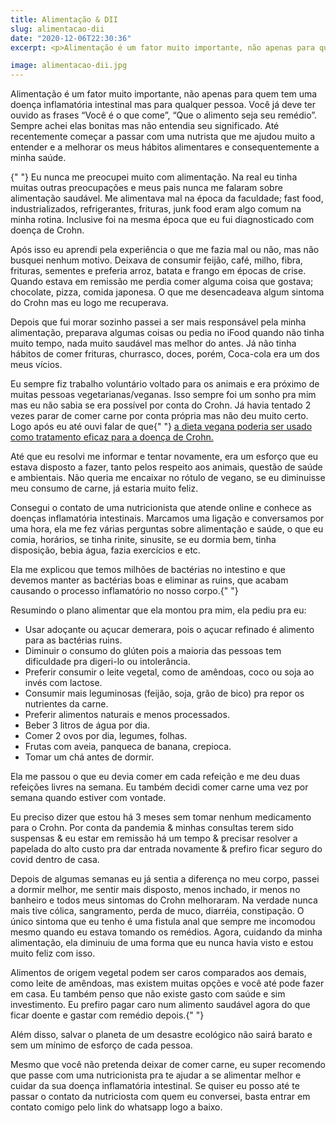 ```yaml
---
title: Alimentação & DII
slug: alimentacao-dii
date: "2020-12-06T22:30:36"
excerpt: <p>Alimentação é um fator muito importante, não apenas para quem tem uma doença inflamatória intestinal mas para qualquer pessoa. Você já deve ter ouvido as frases &#8220;Você é o que &hellip;</p>

image: alimentacao-dii.jpg
---
```


<p>
  Alimentação é um fator muito importante, não apenas para quem tem uma doença
  inflamatória intestinal mas para qualquer pessoa. Você já deve ter ouvido as
  frases &#8220;Você é o que come&#8221;, &#8220;Que o alimento seja seu
  remédio&#8221;. Sempre achei elas bonitas mas não entendia seu significado.
  Até recentemente começar a passar com uma nutrista que me ajudou muito a
  entender e a melhorar os meus hábitos alimentares e consequentemente a minha
  saúde.
</p>

<p>
  {" "}
  Eu nunca me preocupei muito com alimentação. Na real eu tinha muitas outras
  preocupações e meus pais nunca me falaram sobre alimentação saudável. Me
  alimentava mal na época da faculdade; fast food, industrializados,
  refrigerantes, frituras, junk food eram algo comum na minha rotina. Inclusive
  foi na mesma época que eu fui diagnosticado com doença de Crohn.
</p>

<p>
  Após isso eu aprendi pela experiência o que me fazia mal ou não, mas não
  busquei nenhum motivo. Deixava de consumir feijão, café, milho, fibra,
  frituras, sementes e preferia arroz, batata e frango em épocas de crise.
  Quando estava em remissão me perdia comer alguma coisa que gostava; chocolate,
  pizza, comida japonesa. O que me desencadeava algum sintoma do Crohn mas eu
  logo me recuperava.
</p>

<p>
  Depois que fui morar sozinho passei a ser mais responsável pela minha
  alimentação, preparava algumas coisas ou pedia no iFood quando não tinha muito
  tempo, nada muito saudável mas melhor do antes. Já não tinha hábitos de comer
  frituras, churrasco, doces, porém, Coca-cola era um dos meus vícios.
</p>

<p>
  Eu sempre fiz trabalho voluntário voltado para os animais e era próximo de
  muitas pessoas vegetarianas/veganas. Isso sempre foi um sonho pra mim mas eu
  não sabia se era possível por conta do Crohn. Já havia tentado 2 vezes parar
  de comer carne por conta própria mas não deu muito certo. Logo após eu até
  ouvi falar de que{" "}
  <a
    href="https://revistacasaejardim.globo.com/Casa-e-Jardim/Bem-Estar/Saude/noticia/2019/07/veganismo-pode-ser-cura-para-doenca-de-crohn.html"
    target="_blank"
    rel="noreferrer noopener"
    aria-label="a dieta vegana poderia ser usado como tratamento eficaz para a doença de Crohn. (opens in a new tab)"
  >
    a dieta vegana poderia ser usado como tratamento eficaz para a doença de
    Crohn.
  </a>
</p>

<p>
  Até que eu resolvi me informar e tentar novamente, era um esforço que eu
  estava disposto a fazer, tanto pelos respeito aos animais, questão de saúde e
  ambientais. Não queria me encaixar no rótulo de vegano, se eu diminuisse meu
  consumo de carne, já estaria muito feliz.
</p>

<p>
  Consegui o contato de uma nutricionista que atende online e conhece as doenças
  inflamatória intestinais. Marcamos uma ligação e conversamos por uma hora, ela
  me fez várias perguntas sobre alimentação e saúde, o que eu comia, horários,
  se tinha rinite, sinusite, se eu dormia bem, tinha disposição, bebia água,
  fazia exercícios e etc.
</p>

<p>
  Ela me explicou que temos milhões de bactérias no intestino e que devemos
  manter as bactérias boas e eliminar as ruins, que acabam causando o processo
  inflamatório no nosso corpo.{" "}
</p>

<p>Resumindo o plano alimentar que ela montou pra mim, ela pediu pra eu:</p>

<ul>
  <li>
    Usar adoçante ou açucar demerara, pois o açucar refinado é alimento para as
    bactérias ruins.
  </li>
  <li>
    Diminuir o consumo do glúten pois a maioria das pessoas tem dificuldade pra
    digeri-lo ou intolerância.
  </li>
  <li>
    Preferir consumir o leite vegetal, como de amêndoas, coco ou soja ao invés
    com lactose.
  </li>
  <li>
    Consumir mais leguminosas (feijão, soja, grão de bico) pra repor os
    nutrientes da carne.
  </li>
  <li>Preferir alimentos naturais e menos processados.</li>
  <li>Beber 3 litros de água por dia. </li>
  <li>Comer 2 ovos por dia, legumes, folhas.</li>
  <li>Frutas com aveia, panqueca de banana, crepioca.</li>
  <li>Tomar um chá antes de dormir.</li>
</ul>

<p>
  Ela me passou o que eu devia comer em cada refeição e me deu duas refeições
  livres na semana. Eu também decidi comer carne uma vez por semana quando
  estiver com vontade.
</p>

<p>
  Eu preciso dizer que estou há 3 meses sem tomar nenhum medicamento para o
  Crohn. Por conta da pandemia &amp; minhas consultas terem sido suspensas &amp;
  eu estar em remissão há um tempo &amp; precisar resolver a papelada do alto
  custo pra dar entrada novamente &amp; prefiro ficar seguro do covid dentro de
  casa.
</p>

<p>
  Depois de algumas semanas eu já sentia a diferença no meu corpo, passei a
  dormir melhor, me sentir mais disposto, menos inchado, ir menos no banheiro e
  todos meus sintomas do Crohn melhoraram. Na verdade nunca mais tive cólica,
  sangramento, perda de muco, diarréia, constipação. O único sintoma que eu
  tenho é uma fistula anal que sempre me incomodou mesmo quando eu estava
  tomando os remédios. Agora, cuidando da minha alimentação, ela diminuiu de uma
  forma que eu nunca havia visto e estou muito feliz com isso.
</p>

<p>
  Alimentos de origem vegetal podem ser caros comparados aos demais, como leite
  de amêndoas, mas existem muitas opções e você até pode fazer em casa. Eu
  também penso que não existe gasto com saúde e sim investimento. Eu prefiro
  pagar caro num alimento saudável agora do que ficar doente e gastar com
  remédio depois.{" "}
</p>

<p>
  Além disso, salvar o planeta de um desastre ecológico não sairá barato e sem
  um mínimo de esforço de cada pessoa.
</p>

<p>
  Mesmo que você não pretenda deixar de comer carne, eu super recomendo que
  passe com uma nutricionista pra te ajudar a se alimentar melhor e cuidar da
  sua doença inflamatória intestinal. Se quiser eu posso até te passar o contato
  da nutriciosta com quem eu conversei, basta entrar em contato comigo pelo link
  do whatsapp logo a baixo.
</p>
